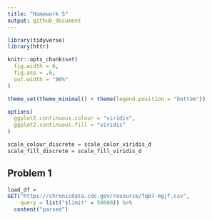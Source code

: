 ```yaml
---
title: "Homework 5"
output: github_document
---
```


```r
library(tidyverse)
library(httr)

knitr::opts_chunk$set(
  fig.width = 6,
  fig.asp = .6,
  out.width = "90%"
)

theme_set(theme_minimal() + theme(legend.position = "bottom"))

options(
  ggplot2.continuous.colour = "viridis",
  ggplot2.continuous.fill = "viridis"
)

scale_colour_discrete = scale_color_viridis_d
scale_fill_discrete = scale_fill_viridis_d
```


## Problem 1


```r
load_df =
GET("https://chronicdata.cdc.gov/resource/fqb7-mgjf.csv",
    query = list("$limit" = 50000)) %>% 
  content("parsed")
```
